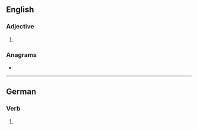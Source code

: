 ==English==

===Adjective===
{{head|en|adjective superlative form}}

# {{en-superlative of|dank}}

===Anagrams===
* {{anagrams|en|stanked}}

----

==German==

===Verb===
{{head|de|verb form}}

# {{de-verb form of|danken|2|s|k1}}